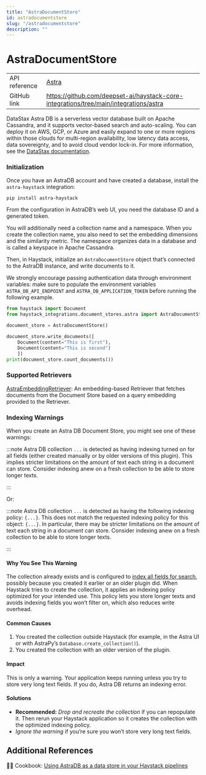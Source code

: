 ```yaml
---
title: "AstraDocumentStore"
id: astradocumentstore
slug: "/astradocumentstore"
description: ""
---
```


# AstraDocumentStore

|               |                                                                                         |
| :------------ | :-------------------------------------------------------------------------------------- |
| API reference | [Astra](/reference/integrations-astra)                                                         |
| GitHub link   | https://github.com/deepset-ai/haystack-core-integrations/tree/main/integrations/astra |

DataStax Astra DB is a serverless vector database built on Apache Cassandra, and it supports vector-based search and auto-scaling. You can deploy it on AWS, GCP, or Azure and easily expand to one or more regions within those clouds for multi-region availability, low latency data access, data sovereignty, and to avoid cloud vendor lock-in. For more information, see the [DataStax documentation](https://docs.datastax.com/en/home/docs/index.html).

### Initialization

Once you have an AstraDB account and have created a database, install the `astra-haystack` integration:

```shell
pip install astra-haystack
```

From the configuration in AstraDB’s web UI, you need the database ID and a generated token.

You will additionally need a collection name and a namespace. When you create the collection name, you also need to set the embedding dimensions and the similarity metric. The namespace organizes data in a database and is called a keyspace in Apache Cassandra.

Then, in Haystack, initialize an `AstraDocumentStore` object that’s connected to the AstraDB instance, and write documents to it.

We strongly encourage passing authentication data through environment variables: make sure to populate the environment variables `ASTRA_DB_API_ENDPOINT` and  `ASTRA_DB_APPLICATION_TOKEN`  before running the following example.

```python
from haystack import Document
from haystack_integrations.document_stores.astra import AstraDocumentStore

document_store = AstraDocumentStore()

document_store.write_documents([
    Document(content="This is first"),
    Document(content="This is second")
    ])
print(document_store.count_documents())
```

### Supported Retrievers

[AstraEmbeddingRetriever](../pipeline-components/retrievers/astraretriever.mdx): An embedding-based Retriever that fetches documents from the Document Store based on a query embedding provided to the Retriever.

### Indexing Warnings

When you create an Astra DB Document Store, you might see one of these warnings:

:::note
Astra DB collection `...` is detected as having indexing turned on for all fields (either created manually or by older versions of this plugin). This implies stricter limitations on the amount of text each string in a document can store. Consider indexing anew on a fresh collection to be able to store longer texts.

:::

Or:

:::note
Astra DB collection `...` is detected as having the following indexing policy: `{...}`. This does not match the requested indexing policy for this object: `{...}`. In particular, there may be stricter limitations on the amount of text each string in a document can store. Consider indexing anew on a fresh collection to be able to store longer texts.

:::

#### Why You See This Warning

The collection already exists and is configured to [index all fields for search](https://docs.datastax.com/en/astra-db-serverless/api-reference/collections.html#the-indexing-option), possibly because you created it earlier or an older plugin did. When Haystack tries to create the collection, it applies an indexing policy optimized for your intended use. This policy lets you store longer texts and avoids indexing fields you won’t filter on, which also reduces write overhead.

#### Common Causes

1. You created the collection outside Haystack (for example, in the Astra UI or with AstraPy’s `Database.create_collection()`).
2. You created the collection with an older version of the plugin.

#### Impact

This is only a warning. Your application keeps running unless you try to store very long text fields. If you do, Astra DB returns an indexing error.

#### Solutions

- **Recommended:** _Drop and recreate the collection_ if you can repopulate it. Then rerun your Haystack application so it creates the collection with the optimized indexing policy.
- _Ignore the warning_ if you’re sure you won’t store very long text fields.

## Additional References

:cook: Cookbook: [Using AstraDB as a data store in your Haystack pipelines](https://haystack.deepset.ai/cookbook/astradb_haystack_integration)
